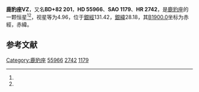 {{Starbox begin
| name = 鹿豹座VZ
}}
{{Starbox observe
| epoch = [[J2000.0|J2000.0]]
| constell = [[鹿豹座|鹿豹座]]<ref name=SIMBAD>{{cite web
 | url=http://simbad.u-strasbg.fr/simbad/sim-id?Ident=HR+2742
 | title =Pulsating variable Star
 | publisher=Centre de Données astronomiques de Strasbourg
 | work=SIMBAD
 | accessdate=2012-07-13}}</ref><ref name=DATA>{{cite web
 | url=http://vizier.u-strasbg.fr/viz-bin/VizieR-5?-out.add=.&-source=5050&-corr=PK=HR&-out.max=9999&HR=2742
 | title=VizieR Detailed Page
 | accessdate=2012-07-13
 | archive-date=2016-03-05
 | archive-url=https://web.archive.org/web/20160305000628/http://vizier.u-strasbg.fr/viz-bin/VizieR-5?-out.add=.&-source=5050&-corr=PK=HR&-out.max=9999&HR=2742
 | dead-url=no
 }}</ref>
| 星官 = 
| ra = {{RA|7|31|4.4}}<ref name=SIMBAD /><ref name=DATA />
| dec = {{DEC|+82|24|41}}<ref name=SIMBAD /><ref name=DATA />
| appmag_v = 4.96<ref name=SIMBAD /><ref name=DATA />
}}
{{Starbox character
| class = M4IIIa<ref name=SIMBAD /><ref name=DATA />
| b-v = 1.66<ref name=SIMBAD /><ref name=DATA />
| u-b = 1.8<ref name=SIMBAD /><ref name=DATA />
| r-i = 1.25E<ref name=SIMBAD /><ref name=DATA />
| variable = 
}}
{{Starbox astrometry
| radial_v = 1.8
| prop_mo_ra = 14
| parallax = 0.001
| p_error = 
}}
{{Starbox catalog
| names =BD+82 201，[[SAO星表|SAO]] 1179，[[HD星表|HD]] 55966，[[HR星表|HR]] 2742}}
{{Starbox reference |Simbad=HR+2742}}
{{Starbox end}}

'''鹿豹座VZ'''，又名'''BD+82 201'''，'''HD 55966'''、'''SAO 1179'''、'''HR 2742'''，是[[鹿豹座|鹿豹座]]的一颗恒星<ref name=SIMBAD /><ref name=DATA />，视星等为4.96，位于[[銀道座標系|銀經]]131.42，[[銀道座標系|銀緯]]28.18，其[[B1900.0|B1900.0]]坐标为赤經{{RA|7|10|3.1}}，赤緯{{DEC|+82|28.18|16}}。

== 参考文献 ==
{{reflist}}

{{star-stub}}

{{鹿豹座恒星}}
[[Category:鹿豹座|Category:鹿豹座]]
[[Category:HD和HDE天體|55966]]
[[Category:HR天體|2742]]
[[Category:SAO天體|1179]]